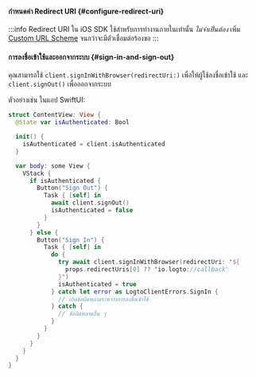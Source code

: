 
<SignInFlowSummary />

#### กำหนดค่า Redirect URI \{#configure-redirect-uri}

<ConfigureRedirectUri
  figureSrc="/img/assets/ios-redirect-uri.png"
  redirectUri="io.logto://callback"
/>

:::info
Redirect URI ใน iOS SDK ใช้สำหรับการทำงานภายในเท่านั้น _ไม่จำเป็นต้อง_ เพิ่ม [Custom URL Scheme](https://developer.apple.com/documentation/xcode/defining-a-custom-url-scheme-for-your-app) จนกว่าจะมีตัวเชื่อมต่อร้องขอ
:::

#### การลงชื่อเข้าใช้และออกจากระบบ \{#sign-in-and-sign-out}

<SignInNote calling=".signInWithBrowser(redirectUri:)" />

คุณสามารถใช้ `client.signInWithBrowser(redirectUri:)` เพื่อให้ผู้ใช้ลงชื่อเข้าใช้ และ `client.signOut()` เพื่อออกจากระบบ

ตัวอย่างเช่น ในแอป SwiftUI:

```swift title="ContentView.swift"
struct ContentView: View {
  @State var isAuthenticated: Bool

  init() {
    isAuthenticated = client.isAuthenticated
  }

  var body: some View {
    VStack {
      if isAuthenticated {
        Button("Sign Out") {
          Task { [self] in
            await client.signOut()
            isAuthenticated = false
          }
        }
      } else {
        Button("Sign In") {
          Task { [self] in
            do {
              try await client.signInWithBrowser(redirectUri: "${
                props.redirectUris[0] ?? 'io.logto://callback'
              }")
              isAuthenticated = true
            } catch let error as LogtoClientErrors.SignIn {
              // เกิดข้อผิดพลาดระหว่างการลงชื่อเข้าใช้
            } catch {
              // ข้อผิดพลาดอื่น ๆ
            }
          }
        }
      }
    }
  }
}
```

